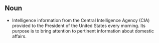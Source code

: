 == Noun ==

*Intelligence information from the Central Intelligence Agency (CIA) provided to the President of the United States every morning. Its purpose is to bring attention to pertinent information about domestic affairs.